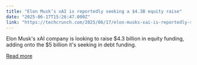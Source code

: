 ```yaml
---
title: "Elon Musk’s xAI is reportedly seeking a $4.3B equity raise"
date: "2025-06-17T15:26:47.000Z"
link: "https://techcrunch.com/2025/06/17/elon-musks-xai-is-reportedly-seeking-a-4-3b-equity-raise/"
---
```


Elon Musk's xAI company is looking to raise $4.3 billion in equity funding, adding onto the $5 billion it's seeking in debt funding.

[Read more](https://techcrunch.com/2025/06/17/elon-musks-xai-is-reportedly-seeking-a-4-3b-equity-raise/)
